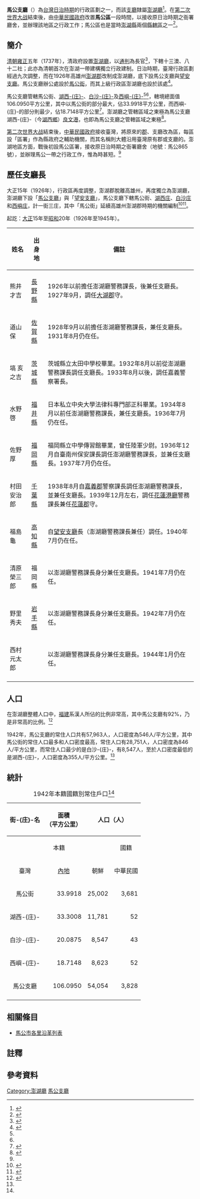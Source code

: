 {{noteTA
|G1=Units
}}
{{Infobox 日本的支廳 (廢除)
|支廳=馬公支廳
|日文原名=馬公支廳
|平假名=まこうしちょう
|羅馬字拼音=Makōshichō
|地圖=
|廢除時間=1945年
|廢除理由=日本投降、撤離台灣
|廢除時處置=改制為[[澎湖縣|澎湖縣]]馬公區
|現在支廳=澎湖縣
|都道府縣=澎湖廳 (日治時期)
|街=1
|庄=3
|面積=106.0950
|人口=57963人
|人口密度=546人
|統計時間=1943年
|所在地=馬公865號
|支廳長=西村元太郎（末任）
}}
'''馬公支廳'''（{{jpn|hg=まこうしちょう|rm=Makōshichō}}）為[[台灣日治時期|台灣日治時期]]的行政區劃之一，而該[[支廳|支廳]]隸屬[[澎湖廳_(日治時期)|澎湖廳]]<ref name="行政區劃與鄉鎮市自治問題之研究">{{cite book|title=行政區劃與鄉鎮市自治問題之研究|editor=紀俊臣|publisher=行政院研究發展考核委員會|year=2000|url=https://books.google.com.hk/books?id=e3r5GwPaWhsC|accessdate=2019-07-07|isbn=9789860136159|page=47|archive-date=2021-05-17|archive-url=https://web.archive.org/web/20210517074307/https://books.google.com.hk/books?id=e3r5GwPaWhsC|dead-url=no}}</ref>。在[[第二次世界大战|第二次世界大战]]結束後，由[[中華民國政府|中華民國政府]]改置'''馬公區'''一段時間，以接收原日治時期之衙署廳舍，並辦理該地區之行政工作；馬公區也是當時[[澎湖縣|澎湖縣]]兩個[[縣轄區_(中華民國)|縣轄區]]之一<ref name="臺灣全志：政治志·建置沿革篇">{{cite book|title=臺灣全志：政治志·建置沿革篇|publisher=國史館臺灣文獻館|year=2007|author=鄭梅淑|url=https://books.google.com.hk/books?id=HaIzAQAAIAAJ|accessdate=2019-07-07|isbn=9789860102888|archive-date=2021-05-17|archive-url=https://web.archive.org/web/20210517051600/https://books.google.com.hk/books?id=HaIzAQAAIAAJ|dead-url=no}}</ref>{{rp|35}}。

== 簡介 ==
[[清朝|清朝]][[雍正|雍正]]五年（1737年），清政府設置[[澎湖廳_(清治時期)|澎湖廳]]，以[[通判|通判]]為長官<ref>{{cite book|quote=雍正五年，改巡檢為通判，統澳一十有三，為嶼四十有九，而澎湖遂成海外樂郊，與台灣並稱東南保障矣。|title=澎湖廳志|volume=2|author=林豪|url=https://ctext.org/wiki.pl?if=gb&chapter=581796|accessdate=2019-07-09|archive-date=2020-07-22|archive-url=https://web.archive.org/web/20200722062750/https://ctext.org/wiki.pl?if=gb&chapter=581796|dead-url=no}}</ref>{{noteTag|即[[臺灣府糧捕海防通判|臺灣府糧捕海防通判]]，[[光绪|光绪]]十四年（1888年）因分治而改稱[[臺南府糧捕海防通判|臺南府糧捕海防通判]]<ref>{{cite book|title=北京的辮子：清代台灣的官僚體系|author=許雪姬|publisher=自立晚報社文化出版部|year=1993|url=https://books.google.com.hk/books?id=Nv-xAAAAIAAJ|accessdate=2019-07-09|isbn=9789575962357|page=19|archive-date=2020-07-22|archive-url=https://web.archive.org/web/20200722062754/https://books.google.com.hk/books?id=Nv-xAAAAIAAJ|dead-url=no}}</ref>；簡後聰着《臺灣史》時誤作「通制」{{r|臺灣史}}。}}，下轄十三澳、八十二社；此亦為清朝首次在澎湖一帶建構獨立行政建制。日治時期，臺灣行政區劃經過九次調整，而在1926年高雄州[[澎湖郡|澎湖郡]]改制成澎湖廳，底下設馬公支廳與[[望安支廳|望安支廳]]{{r|臺灣史|辭典附錄}}。馬公支廳辦公處設於[[馬公街|馬公街]]，而其上級行政區澎湖廳也設於該處<ref>{{cite book|title=南台灣風土探勘|publisher=原民文化事業有限公司|year=2002|url=https://books.google.com.hk/books?id=_zofAQAAMAAJ|accessdate=2019-07-07|author=仲摩照久|author2=葉婉奇|author3=陳阿昭|author4=陳静芳|archive-date=2020-07-22|archive-url=https://web.archive.org/web/20200722062759/https://books.google.com.hk/books?id=_zofAQAAMAAJ|dead-url=no}}</ref>。

馬公支廳管轄馬公街、[[湖西庄|湖西-{庄}-]]、[[白沙庄|白沙-{庄}-]]及[[西嶼庄|西嶼-{庄}-]]<ref name="行政區劃與鄉鎮市自治問題之研究"/><ref name="臺灣全志：政治志·建置沿革篇"/>{{rp|33}}，轄境總面值106.0950平方公里，其中以馬公街的部分最大，佔33.9918平方公里，而西嶼-{庄}-的部分則最少，佔18.7148平方公里<ref name="昭和17年末 臺灣常住戶口統計">{{cite book|editor=臺灣總督官房企畫部|title=昭和17年末 臺灣常住戶口統計|year=1943|publisher=臺灣總督官房企畫部|location=臺北}}</ref>。澎湖廳之管轄區域之東極為馬公支廳湖西-{庄}-（今[[湖西鄉|湖西鄉]]）[[良文港|良文港]]，也即為馬公支廳之管轄區域之東極<ref>{{cite book|title=为什么要废省：我国行政区的检讨与调整|author=劉道義|year=1997|url=https://books.google.com.hk/books?id=zeZ8AAAAIAAJ|accessdate=2019-07-07|isbn=9789579721288|page=80|archive-date=2020-07-22|archive-url=https://web.archive.org/web/20200722062804/https://books.google.com.hk/books?id=zeZ8AAAAIAAJ|dead-url=no}}</ref>。

[[第二次世界大战|第二次世界大战]]結束後，[[中華民國政府|中華民國政府]]接收臺灣，將原來的[[郡#臺灣日治時期|郡]]、支廳改為區，每區設「區署」作為縣政府之輔助機關，而其名稱則大體沿用臺灣原有郡或支廳的。澎湖地區方面，戰後初設馬公區署，接收原日治時期之衙署廳舍（地號：馬公865號），並辦理馬公一帶之行政工作，惟為時甚短。<ref name="臺灣全志：政治志·建置沿革篇"/>{{rp|35}}

== 歷任支廳長 ==
大正15年（1926年），行政區再度調整，澎湖郡脫離高雄州，再度獨立為澎湖廳，澎湖廳下設「[[馬公支廳|馬公支廳]]」與「[[望安支廳|望安支廳]]」，馬公支廳下轄馬公街、[[湖西庄|湖西庄]]、[[白沙庄|白沙庄]]和[[西嶼庄|西嶼庄]]，計一街三庄，其中「馬公街」延續高雄州澎湖郡時期的機關編制<ref name="行政區劃與鄉鎮市自治問題之研究">{{cite book|title=行政區劃與鄉鎮市自治問題之研究|editor=紀俊臣|publisher=行政院研究發展考核委員會|year=2000|url=https://books.google.com.hk/books?id=e3r5GwPaWhsC|accessdate=2019-07-07|isbn=9789860136159|page=47}}</ref><ref name="臺灣全志：政治志·建置沿革篇">{{cite book|title=臺灣全志：政治志·建置沿革篇|publisher=國史館臺灣文獻館|year=2007|author=鄭梅淑|url=https://books.google.com.hk/books?id=HaIzAQAAIAAJ|accessdate=2019-07-07|isbn=9789860102888}}</ref>。

起訖：[[大正|大正]]15年至[[昭和|昭和]]20年（1926年至1945年）。
{|class=wikitable
|-
!姓名!!出身地!!備註{{r|辭典附錄|省志職官1}}
|-
|熊井 才吉||[[長野縣|長野縣]]||1926年以前擔任澎湖廳警務課長，後兼任支廳長。1927年9月，調任[[大湖郡|大湖郡]]守。
|-
|道山 保||[[佐賀縣|佐賀縣]]||1928年9月以前擔任澎湖廳警務課長，兼任支廳長。1931年8月仍在任。
|-
|塙 亥之吉||[[茨城縣|茨城縣]]||茨城縣立太田中學校畢業。1932年8月以前從澎湖廳警務課長調任支廳長。1933年8月以後，調任嘉義警察署長。
|-
|水野 啓||[[福井縣|福井縣]]||日本私立中央大學法律科專門部正科畢業。1934年8月以前任澎湖廳警務課長，兼任支廳長。1936年7月仍在任。
|-
|佐野 厚||[[福岡縣|福岡縣]]||福岡縣立中學傳習館畢業，曾任陸軍少尉。1936年12月自臺南州保安課長調任澎湖廳警務課長，並兼任支廳長。1937年7月仍在任。
|-
|村田 安治郎||[[千葉縣|千葉縣]]||1938年8月自[[嘉義郡|嘉義郡]]警察課長調任澎湖廳警務課長，並兼任支廳長。1939年12月左右，調任[[花蓮港廳|花蓮港廳]]警務課長兼任[[花蓮郡|花蓮郡]]守。
|-
|福島 龜||[[高知縣|高知縣]]||自[[望安支廳|望安支廳]]長（澎湖廳警務課長兼任）調任。1940年7月仍在任。
|-
|清原 榮三郎||福岡縣||以澎湖廳警務課長身分兼任支廳長。1941年7月仍在任。
|-
|野里 秀夫||[[岩手縣|岩手縣]]||以澎湖廳警務課長身分兼任支廳長。1942年7月仍在任。
|-
|西村 元太郎|| ||以澎湖廳警務課長身分兼任支廳長。1944年1月仍在任。
|-
|}

==人口==
在澎湖廳整體人口中，[[福建省|福建]]系漢人所佔的比例非常高，其中馬公支廳有92%，乃是非常高的比例。<ref>{{cite book|title=臺灣全志|volume=3|section=5|publisher=國史館臺灣文獻館|year=2004|url=https://books.google.com.hk/books?id=Pr8gSrG-sl0C|accessdate=2019-07-07|isbn=9789860302851|author=劉益昌|page=212|archive-date=2020-07-22|archive-url=https://web.archive.org/web/20200722062813/https://books.google.com.hk/books?id=Pr8gSrG-sl0C|dead-url=no}}</ref>

1942年，馬公支廳的常住人口共有57,963人，人口密度為546人/平方公里，其中馬公街的常住人口最多和人口密度最高，常住人口有28,751人，人口密度為846人/平方公里，而常住人口最少的是白沙-{庄}-，有8,547人，至於人口密度最低的是湖西-{庄}-，人口密度為355人/平方公里。<ref name="昭和17年末 臺灣常住戶口統計"/>

==統計==
{|class=wikitable align=center
|+1942年本籍國籍別常住戶口<ref name="昭和17年末 臺灣常住戶口統計"/>
|-
!rowspan=3 align=center|街-{庄}-名
!rowspan=3 align=center|面積<br>（平方公里）
!colspan=6 align=center|人口（人）
!rowspan=3 align=center|人口密度<br>（人/平方公里）
|-----
!colspan=3 align=center|本籍
!colspan=2 align=center|國籍
!rowspan=2 align=center|計
|-----
!align=center|臺灣
!align=center|[[內地_(大日本帝國)|內地]]
!align=center|朝鮮
!align=center|中華民國
!align=center|其他外國
|-----
|align=center|馬公街
|align=right|33.9918
|align=right|25,002
|align=right|3,681
|align=right|3
|align=right|65
|align=right|0
|align=right|28,751
|align=right|846
|-----
|align=center|湖西-{庄}-
|align=right|33.3008
|align=right|11,781
|align=right|52
|align=right|0
|align=right|2
|align=right|0
|align=right|11,836
|align=right|355
|-----
|align=center|白沙-{庄}-
|align=right|20.0875
|align=right|8,547
|align=right|43
|align=right|0
|align=right|1
|align=right|0
|align=right|8,691
|align=right|433
|-----
|align=center|西嶼-{庄}-
|align=right|18.7148
|align=right|8,623
|align=right|52
|align=right|0
|align=right|10
|align=right|0
|align=right|8,685
|align=right|464
|-----
!align=center|馬公支廳
!align=right|106.0950
!align=right|54,054
!align=right|3,828
!align=right|3
!align=right|78
!align=right|0
!align=right|57,963
!align=right|546
|-----
|}

== 相關條目 ==

* [[澎湖縣馬公市各里沿革列表|馬公市各里沿革列表]]

==註釋==
{{NoteFoot}}

==參考資料==
{{reflist|30em|refs=
<ref name="臺灣史">{{cite book|title=臺灣史|author=簡後聰|publisher=五南圖書出版股份有限公司|year=2002|url=https://books.google.com.hk/books?id=4ECC3PnKHaAC|accessdate=2019-07-07|isbn=9789571125497|page=191|archive-date=2020-07-22|archive-url=https://web.archive.org/web/20200722062822/https://books.google.com.hk/books?id=4ECC3PnKHaAC|dead-url=no}}</ref>
<ref name="辭典附錄">{{cite book|title=臺灣歷史辭典附錄|publisher=遠流|author=許雪姬|isbn=957-01-7431-5|date=2006-09-25|edition=四版一刷|pages=A186}}</ref>
<ref name="省志職官1">{{cite book|editor1=劉寧顏|editor2=鄭喜夫|title=《[[重修臺灣省通志|重修臺灣省通志]]》卷八·職官志（文職表篇、武職表篇）‧第一冊|publisher=[[臺灣省文獻委員會|臺灣省文獻委員會]] |date=1993-06-30|isbn=957-00-2312-0|pages=458, 459}}</ref>
}}

{{澎湖廳}}

[[Category:澎湖廳|Category:澎湖廳]]
[[Category:馬公支廳|]]